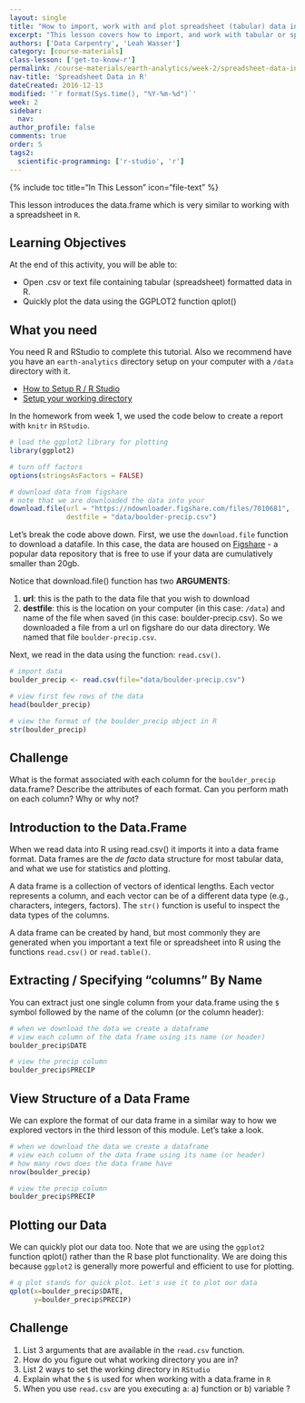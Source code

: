 ```yaml
---
layout: single
title: "How to import, work with and plot spreadsheet (tabular) data in R"
excerpt: "This lesson covers how to import, and work with tabular or spreadsheet data in R. Tabular data can contains different data classes or types in different columns. Here we learn how to identify and convert column classes from characters to numbers."
authors: ['Data Carpentry', 'Leah Wasser']
category: [course-materials]
class-lesson: ['get-to-know-r']
permalink: /course-materials/earth-analytics/week-2/spreadsheet-data-in-R/
nav-title: 'Spreadsheet Data in R'
dateCreated: 2016-12-13
modified: '`r format(Sys.time(), "%Y-%m-%d")`'
week: 2
sidebar:
  nav:
author_profile: false
comments: true
order: 5
tags2:
  scientific-programming: ['r-studio', 'r']
---
```


{% include toc title="In This Lesson" icon="file-text" %}

This lesson introduces the data.frame which is very similar to working with
a spreadsheet in `R`.

<div class='notice--success' markdown="1">

## <i class="fa fa-graduation-cap" aria-hidden="true"></i> Learning Objectives
At the end of this activity, you will be able to:

* Open .csv or text file containing tabular (spreadsheet) formatted data in R.
* Quickly plot the data using the GGPLOT2 function qplot()

## <i class="fa fa-check-square-o fa-2" aria-hidden="true"></i> What you need

You need R and RStudio to complete this tutorial. Also we recommend have you
have an `earth-analytics` directory setup on your computer with a `/data`
directory with it.

* [How to Setup R / R Studio](/course-materials/earth-analytics/week-1/setup-r-rstudio/)
* [Setup your working directory](/course-materials/earth-analytics/week-1/setup-working-directory/)


</div>

In the homework from week 1, we used the code below to create a report with `knitr`
in `RStudio`.

```r

# load the ggplot2 library for plotting
library(ggplot2)

# turn off factors
options(stringsAsFactors = FALSE)

# download data from figshare
# note that we are downloaded the data into your
download.file(url = "https://ndownloader.figshare.com/files/7010681",
              destfile = "data/boulder-precip.csv")
```

Let's break the code above down. First, we use the `download.file` function to
download a datafile. In this case, the data are housed on
<a href="http://www.figshare.com" target="_blank">Figshare</a> - a
popular data repository that is free to use if your data are cumulatively
smaller than 20gb.

Notice that download.file() function has two **ARGUMENTS**:

1. **url**: this is the path to the data file that you wish to download
2. **destfile**: this is the location on your computer (in this case: `/data`) and name of the
file when saved (in this case: boulder-precip.csv). So we downloaded a file from
a url on figshare do our data directory. We named that file `boulder-precip.csv`.

Next, we read in the data using the function: `read.csv()`.

```r
# import data
boulder_precip <- read.csv(file="data/boulder-precip.csv")

# view first few rows of the data
head(boulder_precip)

# view the format of the boulder_precip object in R
str(boulder_precip)
```
<div class="notice--warning" markdown="1">

## <i class="fa fa-pencil-square-o" aria-hidden="true"></i> Challenge
What is the format associated with each column for the `boulder_precip`
data.frame? Describe the attributes of each format. Can you perform math
on each column? Why or why not?

<!--
integer - numbers without decimal points,
character: text strings
number: numeric values (can contain decimals places)
 -->

</div>

## Introduction to the Data.Frame

When we read data into R using read.csv() it imports it into a data frame format.
Data frames are the _de facto_ data structure for most tabular data, and what we
use for statistics and plotting.

A data frame is a collection of vectors of identical lengths. Each vector
represents a column, and each vector can be of a different data type (e.g.,
characters, integers, factors). The `str()` function is useful to inspect the
data types of the columns.

A data frame can be created by hand, but most commonly they are generated when
you important a text file or spreadsheet into R using the
functions `read.csv()` or `read.table()`.

## Extracting / Specifying "columns" By Name

You can extract just one single column from your data.frame using the `$` symbol
followed by the name of the column (or the column header):

```r
# when we download the data we create a dataframe
# view each column of the data frame using its name (or header)
boulder_precip$DATE

# view the precip column
boulder_precip$PRECIP
```


## View Structure of a Data Frame

We can explore the format of our data frame in a similar way to how we explored
vectors in the third lesson of this module. Let's take a look.


```r
# when we download the data we create a dataframe
# view each column of the data frame using its name (or header)
# how many rows does the data frame have
nrow(boulder_precip)

# view the precip column
boulder_precip$PRECIP
```

## Plotting our Data

We can quickly plot our data too. Note that we are using the `ggplot2` function
qplot() rather than the R base plot functionality. We are doing this because
`ggplot2` is generally more powerful and efficient to use for plotting.

```r
# q plot stands for quick plot. Let's use it to plot our data
qplot(x=boulder_precip$DATE,
      y=boulder_precip$PRECIP)

```

<div class="notice--warning" markdown="1">

## <i class="fa fa-pencil-square-o" aria-hidden="true"></i> Challenge

1. List 3 arguments that are available in the `read.csv` function.
2. How do you figure out what working directory you are in?
3. List 2 ways to set the working directory in `RStudio`
4. Explain what the `$` is used for when working with a data.frame in `R`
5. When you use `read.csv` are you executing a: a) function or b) variable ?
</div>

